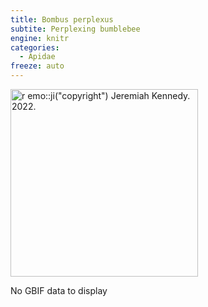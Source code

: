 ```yaml
---
title: Bombus perplexus
subtite: Perplexing bumblebee
engine: knitr
categories:
  - Apidae
freeze: auto
---
```

[![`r emo::ji("copyright")` Jeremiah Kennedy. 2022.](https://static.inaturalist.org/photos/219770323/large.jpg){height=300}](https://inaturalist.ca/observations/126542815)

No GBIF data to display

